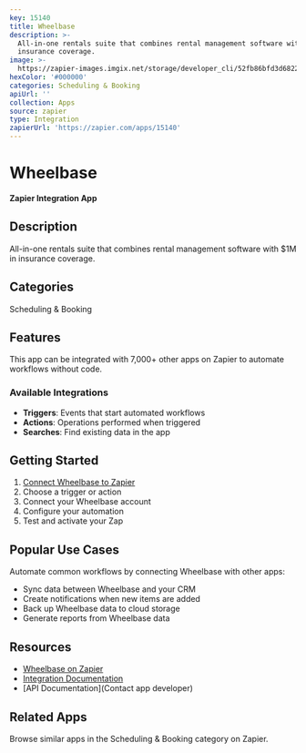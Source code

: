 ```yaml
---
key: 15140
title: Wheelbase
description: >-
  All-in-one rentals suite that combines rental management software with $1M in
  insurance coverage.
image: >-
  https://zapier-images.imgix.net/storage/developer_cli/52fb86bfd3d6822c0181539857fad157_2.png?auto=format%2Ccompress&ixlib=python-3.0.0&q=50
hexColor: '#000000'
categories: Scheduling & Booking
apiUrl: ''
collection: Apps
source: zapier
type: Integration
zapierUrl: 'https://zapier.com/apps/15140'
---
```

# Wheelbase

**Zapier Integration App**

## Description

All-in-one rentals suite that combines rental management software with $1M in insurance coverage.

## Categories

Scheduling & Booking

## Features

This app can be integrated with 7,000+ other apps on Zapier to automate workflows without code.

### Available Integrations

- **Triggers**: Events that start automated workflows
- **Actions**: Operations performed when triggered
- **Searches**: Find existing data in the app

## Getting Started

1. [Connect Wheelbase to Zapier](https://zapier.com/apps/15140)
2. Choose a trigger or action
3. Connect your Wheelbase account
4. Configure your automation
5. Test and activate your Zap

## Popular Use Cases

Automate common workflows by connecting Wheelbase with other apps:

- Sync data between Wheelbase and your CRM
- Create notifications when new items are added
- Back up Wheelbase data to cloud storage
- Generate reports from Wheelbase data

## Resources

- [Wheelbase on Zapier](https://zapier.com/apps/15140)
- [Integration Documentation](https://zapier.com/apps/15140/integrations)
- [API Documentation](Contact app developer)

## Related Apps

Browse similar apps in the Scheduling & Booking category on Zapier.
